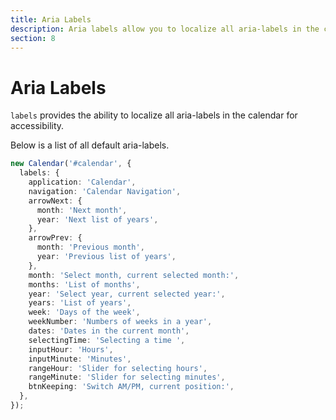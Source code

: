 ```yaml
---
title: Aria Labels
description: Aria labels allow you to localize all aria-labels in the calendar for accessibility.
section: 8
---
```


# Aria Labels

`labels` provides the ability to localize all aria-labels in the calendar for accessibility.

Below is a list of all default aria-labels.

```ts
new Calendar('#calendar', {
  labels: {
    application: 'Calendar',
    navigation: 'Calendar Navigation',
    arrowNext: {
      month: 'Next month',
      year: 'Next list of years',
    },
    arrowPrev: {
      month: 'Previous month',
      year: 'Previous list of years',
    },
    month: 'Select month, current selected month:',
    months: 'List of months',
    year: 'Select year, current selected year:',
    years: 'List of years',
    week: 'Days of the week',
    weekNumber: 'Numbers of weeks in a year',
    dates: 'Dates in the current month',
    selectingTime: 'Selecting a time ',
    inputHour: 'Hours',
    inputMinute: 'Minutes',
    rangeHour: 'Slider for selecting hours',
    rangeMinute: 'Slider for selecting minutes',
    btnKeeping: 'Switch AM/PM, current position:',
  },
});
```
